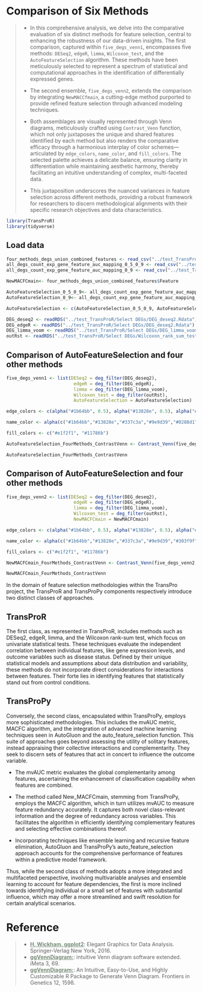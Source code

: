 # Comparison of Six Methods
>* In this comprehensive analysis, we delve into the comparative evaluation of six distinct methods for feature selection, central to enhancing the robustness of our data-driven insights. The first comparison, captured within `five_degs_venn1`, encompasses five methods: `DESeq2`, `edgeR`, `limma`, `Wilcoxon_test`, and the `AutoFeatureSelection` algorithm. These methods have been meticulously selected to represent a spectrum of statistical and computational approaches in the identification of differentially expressed genes.
>
>* The second ensemble, `five_degs_venn2`, extends the comparison by integrating `NewMACCfmain`, a cutting-edge method purported to provide refined feature selection through advanced modeling techniques.
>
>* Both assemblages are visually represented through Venn diagrams, meticulously crafted using `Contrast_Venn` function, which not only juxtaposes the unique and shared features identified by each method but also renders the comparative efficacy through a harmonious interplay of color schemes—articulated by `edge_colors`, `name_color`, and `fill_colors`. The selected palette achieves a delicate balance, ensuring clarity in differentiation while maintaining aesthetic harmony, thereby facilitating an intuitive understanding of complex, multi-faceted data.
>
>* This juxtaposition underscores the nuanced variances in feature selection across different methods, providing a robust framework for researchers to discern methodological alignments with their specific research objectives and data characteristics.

```r
library(TransProR)
library(tidyverse)
```


## Load data
```r
four_methods_degs_union_combined_features <- read_csv("../test_TransProR/four_methods_degs_union_combined_features.csv")
all_degs_count_exp_gene_feature_auc_mapping_0_5_0_9 <- read_csv("../test_TransProR/all_degs_count_exp_gene_feature_auc_mapping_0.5_0.9.csv")
all_degs_count_exp_gene_feature_auc_mapping_0_9 <- read_csv("../test_TransProR/all_degs_count_exp_gene_feature_auc_mapping_0.9.csv")

NewMACFCmain<- four_methods_degs_union_combined_features$Feature

AutoFeatureSelection_0_5_0_9<- all_degs_count_exp_gene_feature_auc_mapping_0_5_0_9$Gene
AutoFeatureSelection_0_9<- all_degs_count_exp_gene_feature_auc_mapping_0_9$Gene

AutoFeatureSelection <- c(AutoFeatureSelection_0_5_0_9, AutoFeatureSelection_0_9)

DEG_deseq2 <- readRDS("../test_TransProR/Select DEGs/DEG_deseq2.Rdata")
DEG_edgeR <- readRDS("../test_TransProR/Select DEGs/DEG_deseq2.Rdata")
DEG_limma_voom <- readRDS("../test_TransProR/Select DEGs/DEG_limma_voom.Rdata")
outRst <- readRDS("../test_TransProR/Select DEGs/Wilcoxon_rank_sum_testoutRst.Rdata")

```


## Comparison of AutoFeatureSelection and four other methods
```r
five_degs_venn1 <- list(DESeq2 = deg_filter(DEG_deseq2), 
                         edgeR = deg_filter(DEG_edgeR), 
                         limma = deg_filter(DEG_limma_voom), 
                         Wilcoxon_test = deg_filter(outRst),
                         AutoFeatureSelection = AutoFeatureSelection)

edge_colors <- c(alpha("#1b64bb", 0.5), alpha("#13828e", 0.5), alpha("#337c3a", 0.5), alpha("#9e9d39", 0.5), alpha("#0288d1", 0.5))

name_color <- alpha(c("#1b64bb","#13828e","#337c3a","#9e9d39","#0288d1"), 0.8)

fill_colors <- c("#e1f2f1", "#11786b")

AutoFeatureSelection_FourMethods_ContrastVenn <- Contrast_Venn(five_degs_venn1, edge_colors, name_color, fill_colors, label_size = 2.5)

AutoFeatureSelection_FourMethods_ContrastVenn
```

## Comparison of AutoFeatureSelection and four other methods
```r
five_degs_venn2 <- list(DESeq2 = deg_filter(DEG_deseq2), 
                         edgeR = deg_filter(DEG_edgeR), 
                         limma = deg_filter(DEG_limma_voom), 
                         Wilcoxon_test = deg_filter(outRst),
                         NewMACFCmain = NewMACFCmain)

edge_colors <- c(alpha("#1b64bb", 0.5), alpha("#13828e", 0.5), alpha("#337c3a", 0.5), alpha("#9e9d39", 0.5), alpha("#303f9f", 0.5))

name_color <- alpha(c("#1b64bb","#13828e","#337c3a","#9e9d39","#303f9f"), 0.8)

fill_colors <- c("#e1f2f1", "#11786b")

NewMACFCmain_FourMethods_ContrastVenn <- Contrast_Venn(five_degs_venn2, edge_colors, name_color, fill_colors, label_size = 2.5)

NewMACFCmain_FourMethods_ContrastVenn
```


::: {.callout-note}
In the domain of feature selection methodologies within the TransPro project, the TransProR and TransProPy components respectively introduce two distinct classes of approaches.
:::

::: {.panel-tabset}


## TransProR
The first class, as represented in TransProR, includes methods such as DESeq2, edgeR, limma, and the Wilcoxon rank-sum test, which focus on univariate statistical tests. These techniques evaluate the independent correlation between individual features, like gene expression levels, and outcome variables such as disease status. Defined by their unique statistical models and assumptions about data distribution and variability, these methods do not incorporate direct considerations for interactions between features. Their forte lies in identifying features that statistically stand out from control conditions.


## TransProPy
Conversely, the second class, encapsulated within TransProPy, employs more sophisticated methodologies. This includes the mvAUC metric, MACFC algorithm, and the integration of advanced machine learning techniques seen in AutoGluon and the auto_feature_selection function. This suite of approaches goes beyond assessing the utility of solitary features, instead appraising their collective interactions and complementarity. They seek to discern sets of features that act in concert to influence the outcome variable.

* The mvAUC metric evaluates the global complementarity among features, ascertaining the enhancement of classification capability when features are combined.

* The method called New_MACFCmain, stemming from TransProPy, employs the MACFC algorithm, which in turn utilizes mvAUC to measure feature redundancy accurately. It captures both novel class-relevant information and the degree of redundancy across variables. This facilitates the algorithm in efficiently identifying complementary features and selecting effective combinations thereof.

* Incorporating techniques like ensemble learning and recursive feature elimination, AutoGluon and TransProPy’s auto_feature_selection approach accounts for the comprehensive performance of features within a predictive model framework.

:::

::: {.callout-tip}
Thus, while the second class of methods adopts a more integrated and multifaceted perspective, involving multivariable analyses and ensemble learning to account for feature dependencies, the first is more inclined towards identifying individual or a small set of features with substantial influence, which may offer a more streamlined and swift resolution for certain analytical scenarios.
:::



# Reference
>   - <a href="https://ggplot2.tidyverse.org/" style="color: #758b76; font-weight: bold;">H. Wickham. ggplot2</a>: Elegant Graphics for Data Analysis. Springer-Verlag New York, 2016.
>   - <a href="https://onlinelibrary.wiley.com/doi/full/10.1002/imt2.177" style="color: #758b76; font-weight: bold;">ggVennDiagram:</a>: intuitive Venn diagram software extended. iMeta 3, 69.
>   - <a href="https://www.frontiersin.org/journals/genetics/articles/10.3389/fgene.2021.706907/full" style="color: #758b76; font-weight: bold;">ggVennDiagram:</a>: An Intuitive, Easy-to-Use, and Highly Customizable R Package to Generate Venn Diagram. Frontiers in Genetics 12, 1598.
